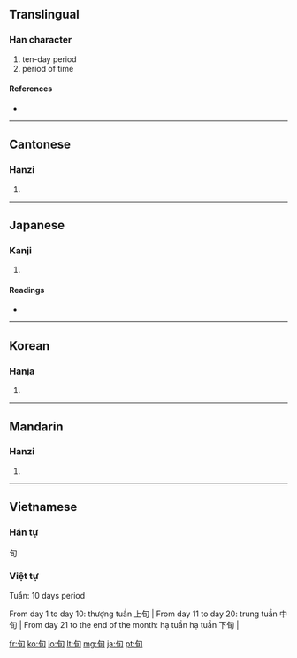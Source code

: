 ==Translingual==

===Han character===
{{Han char|rn=72|rad=日|as=02|sn=6|four=2762<sub>0</sub>|canj=心日 (PA)}}

# ten-day period
# period of time

====References====
* {{Han ref|kx=0489.160|dkj=13746|dj=0850.130|hdz=21485.030|uh=65EC|ud=26092|bh=A6AF|bd=42671}}

----

==Cantonese==

===Hanzi===
{{yue-hanzi|jyut=|y=cheun4}}

# {{defn|Cantonese|sort=日02}}

----

==Japanese==

===Kanji===
{{ja-kanji|grade=c|rs=日02}}

# {{defn|Japanese|sort=日02}}

====Readings====
* {{ja-readings|on=[[じゅん]] (jun), [[しゅん]] (shun)}}

----

==Korean==

===Hanja===
{{ko-hanja|hangeul=순|eumhun=|rv=sun|mr=sun|y=swun}}

# {{defn|Korean|sort=日02}}

----

==Mandarin==

===Hanzi===
{{cmn-hanzi|pin=[[xún]] ([[xun2]])|wg=hsün<sup>2</sup>}}

# {{defn|Mandarin|sort=日02}}

----

==Vietnamese==
{{attention|vi|format, headers wrong}}

===Hán tự===
{{rfc-header|Hán tự|lang=vi}}

旬

===Việt tự===

Tuần: 10 days period

From day 1 to day 10: thượng tuần 上旬 |
From day 11 to day 20: trung tuần 中旬 |
From day 21 to the end of the month: hạ tuần hạ tuần 下旬 |

[[fr:旬]]
[[ko:旬]]
[[lo:旬]]
[[lt:旬]]
[[mg:旬]]
[[ja:旬]]
[[pt:旬]]